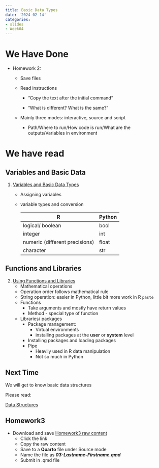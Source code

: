```yaml
---
title: Basic Data Types
date: '2024-02-14'
categories:
- slides
- Week04
---
```


# We Have Done {.scrollable}

-   Homework 2: 
    -   Save files

    -   Read instructions

        -   "Copy the text after the initial command"

        -   "What is different? What is the same?"

    -   Mainly three modes: interactive, source and script

        -   Path/Where to run/How code is run/What are the outputs/Variables in environment

# We have read {.scrollable}

## Variables and Basic Data

1.  [Variables and Basic Data Types](https://srvanderplas.github.io/stat-computing-r-python/part-gen-prog/01-basic-var-types.html)

    -   Assigning variables

    -   variable types and conversion

        | R                              | Python |
        |--------------------------------|--------|
        | logical/ boolean               | bool   |
        | integer                        | int    |
        | numeric (different precisions) | float  |
        | character                      | str    |

## Functions and Libraries {.scrollable}

2.  [Using Functions and Libraries](https://srvanderplas.github.io/stat-computing-r-python/part-gen-prog/02-prog-functions.html)
    -   Mathematical operations
    -   Operation order follows mathematical rule
    -   String operation: easier in Python, little bit more work in R `paste`
    -   Functions
        -   Take arguments and mostly have return values
        -   Method - special type of function
    -   Libraries/ packages
        -   Package management:
            -   Virtual environments
            -   installing packages at the **user** or **system** level
        -   Installing packages and loading packages
        -   Pipe
            -   Heavily used in R data manipulation
            -   Not so much in Python

::: r-fit-text
# Next Time

We will get to know basic data structures

Please read:

[Data Structures](https://srvanderplas.github.io/stat-computing-r-python/part-gen-prog/03-data-struct.html)
:::

::: r-fit-text
# Homework3

-   Download and save [Homework3 raw content](https://raw.githubusercontent.com/srvanderplas/unl-stat151/main/homework/03-data-types.qmd)
    -   Click the link
    -   Copy the raw content
    -   Save to a **Quarto** file under Source mode
    -   Name the file as ***03-Lastname-Firstname.qmd***
    -   Submit in .qmd file
:::
